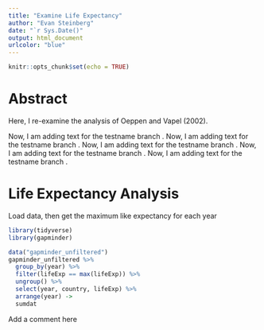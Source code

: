 ```yaml
---
title: "Examine Life Expectancy"
author: "Evan Steinberg"
date: "`r Sys.Date()"
output: html_document
urlcolor: "blue"
---
```


``` r
knitr::opts_chunk$set(echo = TRUE)
```

 
# Abstract

Here, I re-examine the analysis of Oeppen and Vapel (2002).

Now, I am adding text for the testname branch .
Now, I am adding text for the testname branch .
Now, I am adding text for the testname branch .
Now, I am adding text for the testname branch .
Now, I am adding text for the testname branch .

# Life Expectancy Analysis

Load data, then get the maximum like expectancy for each year
``` r
library(tidyverse)
library(gapminder)
```

``` r
data("gapminder_unfiltered")
gapminder_unfiltered %>%
  group_by(year) %>%
  filter(lifeExp == max(lifeExp)) %>%
  ungroup() %>%
  select(year, country, lifeExp) %>%
  arrange(year) ->
  sumdat
```


Add a comment here 

